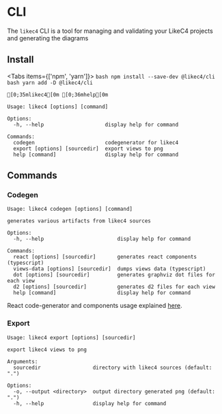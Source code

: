 
# CLI

The `likec4` CLI is a tool for managing and validating your LikeC4 projects and generating the diagrams

## Install

<Tabs items={['npm', 'yarn']}>
  <Tab>
    ```bash
    npm install --save-dev @likec4/cli
    ```
  </Tab>
  <Tab>
    ```bash
    yarn add -D @likec4/cli
    ```
  </Tab>
</Tabs>

```ansi
[0;35mlikec4[0m [0;36mhelp[0m

Usage: likec4 [options] [command]

Options:
  -h, --help                    display help for command

Commands:
  codegen                       codegenerator for likec4
  export [options] [sourcedir]  export views to png
  help [command]                display help for command
```

## Commands

### Codegen

```ansi
Usage: likec4 codegen [options] [command]

generates various artifacts from likec4 sources

Options:
  -h, --help                        display help for command

Commands:
  react [options] [sourcedir]       generates react components (typescript)
  views-data [options] [sourcedir]  dumps views data (typescript)
  dot [options] [sourcedir]         generates graphviz dot files for each view
  d2 [options] [sourcedir]          generates d2 files for each view
  help [command]                    display help for command
```

React code-generator and components usage explained [here](./react).

### Export

```ansi
Usage: likec4 export [options] [sourcedir]

export likec4 views to png

Arguments:
  sourcedir                 directory with likec4 sources (default: ".")

Options:
  -o, --output <directory>  output directory generated png (default: ".")
  -h, --help                display help for command
```  
